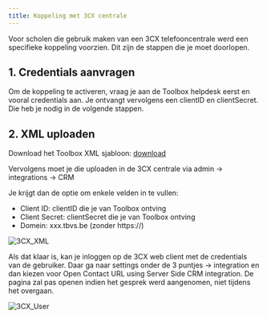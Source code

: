 ```yaml
---
title: Koppeling met 3CX centrale
---
```


Voor scholen die gebruik maken van een 3CX telefooncentrale werd een specifieke koppeling voorzien. Dit zijn de stappen die je moet doorlopen.

## 1. Credentials aanvragen

Om de koppeling te activeren, vraag je aan de Toolbox helpdesk eerst en vooral credentials aan. Je ontvangt vervolgens een clientID en clientSecret. Die heb je nodig in de volgende stappen.

## 2. XML uploaden

Download het Toolbox XML sjabloon: [download](Toolbox.xml)

Vervolgens moet je die uploaden in de 3CX centrale via admin -> integrations -> CRM

Je krijgt dan de optie om enkele velden in te vullen:
- Client ID: clientID die je van Toolbox ontving
- Client Secret: clientSecret die je van Toolbox ontving
- Domein: xxx.tbvs.be (zonder https://)

![3CX_XML](./3CX_01.png) 


Als dat klaar is, kan je inloggen op de 3CX web client met de credentials van de gebruiker. 
Daar ga naar settings onder de 3 puntjes ->  integration en dan kiezen voor Open Contact URL using Server Side CRM integration. 
De pagina zal pas openen indien het gesprek werd aangenomen, niet tijdens het overgaan.

![3CX_User](./3CX_02.png) 